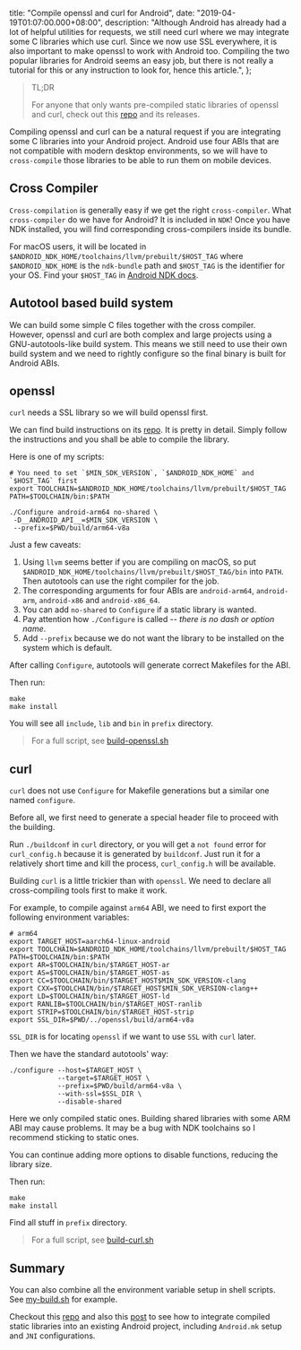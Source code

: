   title: "Compile openssl and curl for Android",
  date: "2019-04-19T01:07:00.000+08:00",
  description:
    "Although Android has already had a lot of helpful utilities for requests, we still need curl where we may integrate some C libraries which use curl. Since we now use SSL everywhere, it is also important to make openssl to work with Android too. Compiling the two popular libraries for Android seems an easy job, but there is not really a tutorial for this or any instruction to look for, hence this article.",
};

> TL;DR
>
> For anyone that only wants pre-compiled static libraries of openssl and curl, check out this [repo](https://github.com/robertying/openssl-curl-android) and its releases.

Compiling openssl and curl can be a natural request if you are integrating some C libraries into your Android project. Android use four ABIs that are not compatible with modern desktop environments, so we will have to `cross-compile` those libraries to be able to run them on mobile devices.

## Cross Compiler

`Cross-compilation` is generally easy if we get the right `cross-compiler`. What `cross-compiler` do we have for Android? It is included in `NDK`! Once you have NDK installed, you will find corresponding cross-compilers inside its bundle.

For macOS users, it will be located in `$ANDROID_NDK_HOME/toolchains/llvm/prebuilt/$HOST_TAG` where `$ANDROID_NDK_HOME` is the `ndk-bundle` path and `$HOST_TAG` is the identifier for your OS. Find your `$HOST_TAG` in [Android NDK docs](https://developer.android.com/ndk/guides/other_build_systems#overview).

## Autotool based build system

We can build some simple C files together with the cross compiler. However, openssl and curl are both complex and large projects using a GNU-autotools-like build system. This means we still need to use their own build system and we need to rightly configure so the final binary is built for Android ABIs.

## openssl

`curl` needs a SSL library so we will build openssl first.

We can find build instructions on its [repo](https://github.com/openssl/openssl/blob/master/NOTES.ANDROID). It is pretty in detail. Simply follow the instructions and you shall be able to compile the library.

Here is one of my scripts:

```shell
# You need to set `$MIN_SDK_VERSION`, `$ANDROID_NDK_HOME` and `$HOST_TAG` first
export TOOLCHAIN=$ANDROID_NDK_HOME/toolchains/llvm/prebuilt/$HOST_TAG
PATH=$TOOLCHAIN/bin:$PATH

./Configure android-arm64 no-shared \
 -D__ANDROID_API__=$MIN_SDK_VERSION \
 --prefix=$PWD/build/arm64-v8a
```

Just a few caveats:

1. Using `llvm` seems better if you are compiling on macOS, so put `$ANDROID_NDK_HOME/toolchains/llvm/prebuilt/$HOST_TAG/bin` into `PATH`. Then autotools can use the right compiler for the job.
2. The corresponding arguments for four ABIs are `android-arm64`, `android-arm`, `android-x86` and `android-x86_64`.
3. You can add `no-shared` to `Configure` if a static library is wanted.
4. Pay attention how `./Configure` is called -- _there is no dash or option name_.
5. Add `--prefix` because we do not want the library to be installed on the system which is default.

After calling `Configure`, autotools will generate correct Makefiles for the ABI.

Then run:

```shell
make
make install
```

You will see all `include`, `lib` and `bin` in `prefix` directory.

> For a full script, see [build-openssl.sh](https://github.com/robertying/openssl-curl-android/blob/master/build-openssl.sh)

## curl

`curl` does not use `Configure` for Makefile generations but a similar one named `configure`.

Before all, we first need to generate a special header file to proceed with the building.

Run `./buildconf` in `curl` directory, or you will get a `not found` error for `curl_config.h` because it is generated by `buildconf`. Just run it for a relatively short time and kill the process, `curl_config.h` will be available.

Building `curl` is a little trickier than with `openssl`. We need to declare all cross-compiling tools first to make it work.

For example, to compile against `arm64` ABI, we need to first export the following environment variables:

```shell
# arm64
export TARGET_HOST=aarch64-linux-android
export TOOLCHAIN=$ANDROID_NDK_HOME/toolchains/llvm/prebuilt/$HOST_TAG
PATH=$TOOLCHAIN/bin:$PATH
export AR=$TOOLCHAIN/bin/$TARGET_HOST-ar
export AS=$TOOLCHAIN/bin/$TARGET_HOST-as
export CC=$TOOLCHAIN/bin/$TARGET_HOST$MIN_SDK_VERSION-clang
export CXX=$TOOLCHAIN/bin/$TARGET_HOST$MIN_SDK_VERSION-clang++
export LD=$TOOLCHAIN/bin/$TARGET_HOST-ld
export RANLIB=$TOOLCHAIN/bin/$TARGET_HOST-ranlib
export STRIP=$TOOLCHAIN/bin/$TARGET_HOST-strip
export SSL_DIR=$PWD/../openssl/build/arm64-v8a
```

`SSL_DIR` is for locating `openssl` if we want to use `SSL` with `curl` later.

Then we have the standard autotools' way:

```shell
./configure --host=$TARGET_HOST \
            --target=$TARGET_HOST \
            --prefix=$PWD/build/arm64-v8a \
            --with-ssl=$SSL_DIR \
            --disable-shared
```

Here we only compiled static ones. Building shared libraries with some ARM ABI may cause problems. It may be a bug with NDK toolchains so I recommend sticking to static ones.

You can continue adding more options to disable functions, reducing the library size.

Then run:

```shell
make
make install
```

Find all stuff in `prefix` directory.

> For a full script, see [build-curl.sh](https://github.com/robertying/openssl-curl-android/blob/master/build-curl.sh)

## Summary

You can also combine all the environment variable setup in shell scripts. See [my-build.sh](https://github.com/robertying/openssl-curl-android/blob/master/my-build.sh) for example.

Checkout this [repo](https://github.com/robertying/CampusNet-Android/blob/master/app/src/main/cpp/jni) and also this [post](/posts/use-android-ndk-with-different-build-systems) to see how to integrate compiled static libraries into an existing Android project, including `Android.mk` setup and `JNI` configurations.
